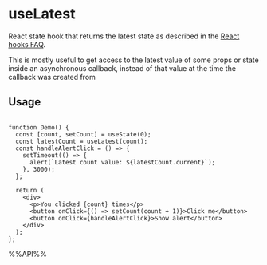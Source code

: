 # useLatest

React state hook that returns the latest state as described in the [React hooks FAQ](https://reactjs.org/docs/hooks-faq.html#why-am-i-seeing-stale-props-or-state-inside-my-function).

This is mostly useful to get access to the latest value of some props or state inside an asynchronous callback, instead of that value at the time the callback was created from


## Usage

```tsx live

function Demo() {
  const [count, setCount] = useState(0);
  const latestCount = useLatest(count);
  const handleAlertClick = () => {
    setTimeout(() => {
      alert(`Latest count value: ${latestCount.current}`);
    }, 3000);
  };

  return (
    <div>
      <p>You clicked {count} times</p>
      <button onClick={() => setCount(count + 1)}>Click me</button>
      <button onClick={handleAlertClick}>Show alert</button>
    </div>
  );
};

```

%%API%%